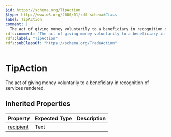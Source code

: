 ```yaml
---
$id: https://schema.org/TipAction
$type: http://www.w3.org/2000/01/rdf-schema#Class
label: TipAction
comment: |
  The act of giving money voluntarily to a beneficiary in recognition of services rendered.
rdfs:comment: "The act of giving money voluntarily to a beneficiary in recognition of services rendered."
rdfs:label: "TipAction"
rdfs:subClassOf: "https://schema.org/TradeAction"
---
```


# TipAction

The act of giving money voluntarily to a beneficiary in recognition of services rendered.

## Inherited Properties

| Property | Expected Type | Description |
| --- | --- | --- |
| [recipient](https://schema.org/recipient) | Text |  |
